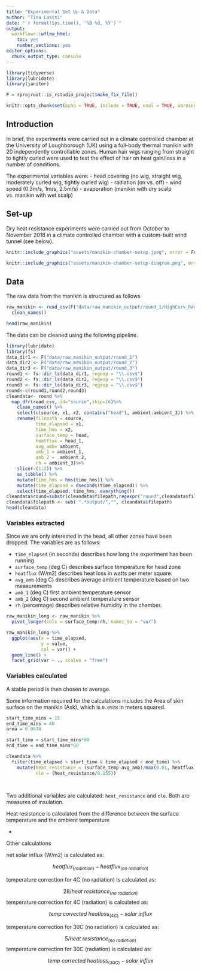 ```yaml
---
title: "Experimental Set Up & Data"
author: "Tina Lasisi"
date: "`r format(Sys.time(), '%B %d, %Y')`"
output:
  workflowr::wflow_html:
    toc: yes
    number_sections: yes
editor_options:
  chunk_output_type: console
---
```



```r

library(tidyverse)
library(lubridate)
library(janitor)

F = rprojroot::is_rstudio_project$make_fix_file()

knitr::opts_chunk$set(echo = TRUE, include = TRUE, eval = TRUE, warning = FALSE, message = FALSE, fig.retina = 2, fig.width = 8, fig.height = 6, out.width = "100%")
```

## Introduction

In brief, the experiments were carried out in a climate controlled chamber at the University of Loughborough (UK) using a full-body thermal manikin with 20 independently controllable zones. Human hair wigs ranging from straight to tightly curled were used to test the effect of hair on heat gain/loss in a number of conditions.

The experimental variables were:
- head covering (no wig, straight wig, moderately curled wig, tightly curled wig)
- radiation (on vs. off)
- wind speed (0.3m/s, 1m/s, 2.5m/s)
- evaporation (manikin with dry scalp vs. manikin with wet scalp)

## Set-up
Dry heat resistance experiments were carried out from October to November 2018 in a climate controlled chamber with a custom-built wind tunnel (see below).


```r
knitr::include_graphics("assets/manikin-chamber-setup.jpeg", error = FALSE)

```

```r
knitr::include_graphics("assets/manikin-chamber-setup-diagram.png", error = FALSE)

```


## Data

The raw data from the manikin is structured as follows

```r

raw_manikin <- read_csv(F("data/raw_manikin_output/round_1/HighCurv_RadOff_wind0_3 (run with new conditions).csv"), skip = 16) %>% 
  clean_names()

head(raw_manikin)

```

The data can be cleaned using the following pipeline.

```r

library(lubridate)
library(fs)
data_dir1 <- F("data/raw_manikin_output/round_1")
data_dir2 <- F("data/raw_manikin_output/round_2")
data_dir3 <- F("data/raw_manikin_output/round_3")
round1 <- fs::dir_ls(data_dir1, regexp = "\\.csv$")
round2 <- fs::dir_ls(data_dir2, regexp = "\\.csv$")
round3 <- fs::dir_ls(data_dir3, regexp = "\\.csv$")
round<-c(round1,round2,round3)
cleandata<- round %>%   
  map_dfr(read_csv,.id="source",skip=16)%>%
    clean_names() %>%
    select(c(source, x1, x2, contains("head"), ambient:ambient_3)) %>% 
    rename(filepath = source,
           time_elapsed = x1,
           time_hms = x2,
           surface_temp = head,
           heatflux = head_1,
           avg_amb= ambient,
           amb_1 = ambient_1,
           amb_2 =  ambient_2,
           rh = ambient_3)%>%
    slice(-(1:2)) %>% 
    as_tibble() %>% 
    mutate(time_hms = hms(time_hms)) %>% 
    mutate(time_elapsed = dseconds(time_elapsed)) %>% 
    select(time_elapsed, time_hms, everything())
cleandata$round=substr(cleandata$filepath,regexpr("round",cleandata$filepath),regexpr("round",cleandata$filepath)+6) 
cleandata$filepath <- sub( ".*output/","", cleandata$filepath)
head(cleandata)
```
### Variables extracted
Since we are only interested in the head, all other zones have been dropped. The variables are as follows:

- `time_elapsed` (in seconds) describes how long the experiment has been running
- `surface_temp` (deg C) describes surface temperature for head zone
- `heatflux` (W/m2) describes heat loss in watts per meter square.
- `avg_amb` (deg C) describes average ambient temperature based on two measurements
- `amb_1` (deg C) first ambient temperature sensor
- `amb_2` (deg C) second ambient temperature sensor
- `rh` (percentage) describes relative humidity in the chamber.


```r

raw_manikin_long <- raw_manikin %>% 
  pivot_longer(cols = surface_temp:rh, names_to = "var")


```

```r

raw_manikin_long %>% 
  ggplot(aes(x = time_elapsed, 
             y = value,
             col = var)) +
  geom_line() +
  facet_grid(var ~ ., scales = "free")

```

### Variables calculated
A stable period is then chosen to average.

Some information required for the calculations includes the Area of skin surface on the manikin (Ask), which is `0.0978` in meters squared.

```r

start_time_mins = 15
end_time_mins = 40
area = 0.0978

start_time = start_time_mins*60
end_time = end_time_mins*60

cleandata %>% 
  filter(time_elapsed > start_time & time_elapsed < end_time) %>% 
    mutate(heat_resistance = (surface_temp-avg_amb)/max(0.01, heatflux),
           clo = (heat_resistance/0.155))
     
  

```

Two additional variables are calculated: `heat_resistance` and `clo`. Both are measures of insulation. 

Heat resistance is calculated from the difference between the surface temperature and the ambient temperature


- 

Other calculations

net solar influx (W/m2) is calculated as: 

$$heatflux_{(radiation)}- heatflux_{(no \ radiation)}$$

temperature correction for 4C (no radiation) is calculated as:

$$28/heat\ resistance_{(no \ radiation)} $$
temperature correction for 4C (radiation) is calculated as:

$$temp\ corrected \ heat loss_{(4C)} - solar\ influx $$

temperature correction for 30C (no radiation) is calculated as:

$$5/heat\ resistance_{(no \ radiation)} $$
temperature correction for 30C (radiation) is calculated as:

$$temp\ corrected \ heat loss_{(30C)} - solar\ influx $$


